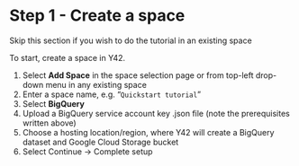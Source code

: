 
# Step 1 - Create a space
<Callout emoji="ℹ️">
    Skip this section if you wish to do the tutorial in an existing space
</Callout>


To start, create a space in Y42.
1. Select **Add Space** in the space selection page or from top-left drop-down menu in any existing space
2. Enter a space name, e.g. “`Quickstart tutorial`”
3. Select **BigQuery**
4. Upload a BigQuery service account key .json file (note the prerequisites written above)
5. Choose a hosting location/region, where Y42 will create a BigQuery dataset and Google Cloud Storage bucket
6. Select Continue → Complete setup